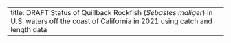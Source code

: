 ---
title: DRAFT Status of Quillback Rockfish (_Sebastes maliger_) in U.S. waters off the coast of California in 2021 using catch and length data
---